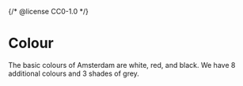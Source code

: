 {/* @license CC0-1.0 */}


<Meta title="Brand/Design Tokens/Colour" />

<StatusBadge reason="The set of available colours and their names will change." />

# Colour

The basic colours of Amsterdam are white, red, and black.
We have 8 additional colours and 3 shades of grey.

<ColorPalette>
  <ColorPalette.Section>
    <ColorPalette.Tile color={tokens.ams.color["primary-white"]} name="white" />
    <ColorPalette.Tile color={tokens.ams.color["primary-red"]} name="red" />
    <ColorPalette.Tile color={tokens.ams.color["primary-black"]} name="black" />
  </ColorPalette.Section>
  <ColorPalette.Section>
    <ColorPalette.Tile color={tokens.ams.color["green"]} name="green" />
    <ColorPalette.Tile color={tokens.ams.color["dark-green"]} name="dark green" />
    <ColorPalette.Tile color={tokens.ams.color["blue"]} name="blue" />
    <ColorPalette.Tile color={tokens.ams.color["primary-blue"]} name="dark blue" />
    <ColorPalette.Tile color={tokens.ams.color["dark-blue"]} name="darker blue" />
  </ColorPalette.Section>
  <ColorPalette.Section>
    <ColorPalette.Tile color={tokens.ams.color["yellow"]} name="yellow" />
    <ColorPalette.Tile color={tokens.ams.color["orange"]} name="orange" />
    <ColorPalette.Tile color={tokens.ams.color["magenta"]} name="magenta" />
    <ColorPalette.Tile color={tokens.ams.color["purple"]} name="purple" />
  </ColorPalette.Section>
  <ColorPalette.Section>
    <ColorPalette.Tile color={tokens.ams.color["neutral-grey1"]} name="light grey" />
    <ColorPalette.Tile color={tokens.ams.color["neutral-grey2"]} name="grey" />
    <ColorPalette.Tile color={tokens.ams.color["neutral-grey3"]} name="dark grey" />
  </ColorPalette.Section>
</ColorPalette>
